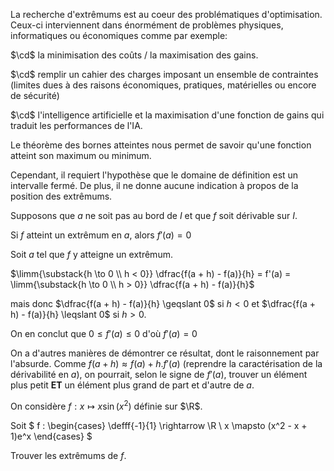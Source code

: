 

La recherche d'extrêmums est au coeur des problématiques d'optimisation. Ceux-ci interviennent dans énormément de problèmes physiques, informatiques ou économiques comme par exemple:

$\cd$ la minimisation des coûts / la maximisation des gains.

$\cd$ remplir un cahier des charges imposant un ensemble de contraintes (limites dues à des raisons économiques, pratiques, matérielles ou encore de sécurité)

$\cd$ l'intelligence artificielle et la maximisation d'une fonction de gains qui traduit les performances de l'IA.
 

<Remarque titre=''>

Le théorème des bornes atteintes nous permet de savoir qu'une fonction atteint son maximum ou minimum. 

Cependant, il requiert l'hypothèse que le domaine de définition est un intervalle fermé. De plus, il ne donne aucune indication à propos de la position des extrêmums.
</Remarque>


<Item type='proposition' titre='extrêmum et dérivée'>

Supposons que $a$ ne soit pas au bord de $I$ et que $f$ soit dérivable sur $I$. 

Si $f$ atteint un extrêmum en $a$, alors $f'(a) = 0$
</Item>

<Hideable type='démonstration' titre=''>

Soit $a$ tel que $f$ y atteigne un extrêmum. 

$\limm{\substack{h \to 0 \\ h < 0}} \dfrac{f(a + h) - f(a)}{h} = f'(a) = \limm{\substack{h \to 0 \\ h > 0}} \dfrac{f(a + h) - f(a)}{h}$

mais donc $\dfrac{f(a + h) - f(a)}{h} \geqslant 0$ si $h<0$ et $\dfrac{f(a + h) - f(a)}{h} \leqslant 0$ si $h > 0$. 

On en conclut que $0 \leqslant f'(a) \leqslant 0$ d'où $f'(a) = 0$
</Hideable>

<Remarque titre=''>

On a d'autres manières de démontrer ce résultat, dont le raisonnement par l'absurde. Comme $f(a+h) \approx f(a) + h.f'(a)$ (reprendre la caractérisation de la dérivabilité en $a$), on pourrait, selon le signe de $f'(a)$, trouver un élément plus petit **__ET__** un élément plus grand de part et d'autre de $a$.
</Remarque>

<Hideable type='contre-exemple' titre=''>

On considère $f : x \mapsto x \sin(x^2)$ définie sur $\R$.
</Hideable>


<Exercice titre=''>

Soit $ f : \begin{cases} \defff{-1}{1} \rightarrow \R \\ x \mapsto (x^2 - x + 1)e^x \end{cases} $

Trouver les extrêmums de $f$.
</Exercice>